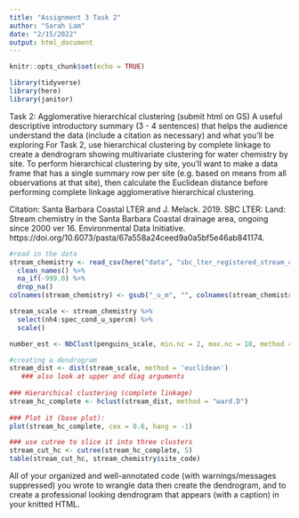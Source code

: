 ```yaml
---
title: "Assignment 3 Task 2"
author: "Sarah Lam"
date: "2/15/2022"
output: html_document
---
```


```r
knitr::opts_chunk$set(echo = TRUE)

library(tidyverse)
library(here)
library(janitor)
```

Task 2: Agglomerative hierarchical clustering (submit html on GS)
A useful descriptive introductory summary (3 - 4 sentences) that helps the audience understand the data (include a citation as necessary) and what you’ll be exploring
For Task 2, use hierarchical clustering by complete linkage to create a dendrogram showing multivariate clustering for water chemistry by site.
To perform hierarchical clustering by site, you’ll want to make a data frame that has a single summary row per site (e.g. based on means from all observations at that site), then calculate the Euclidean distance before performing complete linkage agglomerative hierarchical clustering. 

Citation: Santa Barbara Coastal LTER and J. Melack. 2019. SBC LTER: Land: Stream chemistry in the Santa Barbara Coastal drainage area, ongoing since 2000 ver 16. Environmental Data Initiative. https://doi.org/10.6073/pasta/67a558a24ceed9a0a5bf5e46ab841174. 

```r
#read in the data 
stream_chemistry <- read_csv(here("data", "sbc_lter_registered_stream_chemistry.csv")) %>% 
  clean_names() %>% 
  na_if(-999.0) %>% 
  drop_na()
colnames(stream_chemistry) <- gsub("_u_m", "", colnames(stream_chemistry))

stream_scale <- stream_chemistry %>%
  select(nh4:spec_cond_u_spercm) %>% 
  scale()
```

```r
number_est <- NbClust(penguins_scale, min.nc = 2, max.nc = 10, method = 'kmeans')

#creating a dendrogram
stream_dist <- dist(stream_scale, method = 'euclidean') 
   ### also look at upper and diag arguments
 
### Hierarchical clustering (complete linkage)
stream_hc_complete <- hclust(stream_dist, method = "ward.D")
 
### Plot it (base plot):
plot(stream_hc_complete, cex = 0.6, hang = -1)
```

```r
### use cutree to slice it into three clusters
stream_cut_hc <- cutree(stream_hc_complete, 5)
table(stream_cut_hc, stream_chemistry$site_code)
```

All of your organized and well-annotated code (with warnings/messages suppressed) you wrote to wrangle data then create the dendrogram, and to create a professional looking dendrogram that appears (with a caption) in your knitted HTML.  

